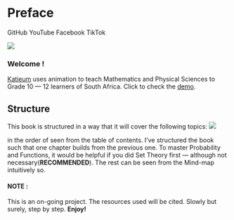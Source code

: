 # Preface {.unnumbered}

GitHub YouTube Facebook TikTok

[![](images/KATIEUM%20(1).png){fig-align="center"}](https://katieum.co.za)

### Welcome !

[Katieum](https://github.com/Katleho-Nyoni/Grade_12-Visual) uses animation to teach Mathematics and Physical Sciences to Grade 10 — 12 learners of South Africa. Click to check the [demo](https://www.youtube.com/watch?v=XwBtjpcyG-8).

## Structure

This book is structured in a way that it will cover the following topics: ![](images/Structure.png)

in the order of seen from the table of contents. I've structured the book such that one chapter builds from the previous one. To master Probability and Functions, it would be helpful if you did Set Theory first — although not necessary(**RECOMMENDED**). The rest can be seen from the Mind-map intuitively so.

#### NOTE :

This is an on-going project. The resources used will be cited. Slowly but surely, step by step. **Enjoy!**
